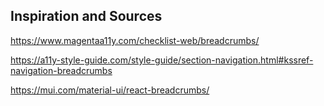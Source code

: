 ## Inspiration and Sources

https://www.magentaa11y.com/checklist-web/breadcrumbs/

https://a11y-style-guide.com/style-guide/section-navigation.html#kssref-navigation-breadcrumbs

https://mui.com/material-ui/react-breadcrumbs/
